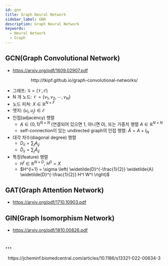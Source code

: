 ```yaml
---
id: gnn
title: Graph Neural Network
sidebar_label: GNN
description: Graph Neural Network
keywords:
  - Neural Network
  - Graph
---
```



## GCN(Graph Convolutional Network)

- https://arxiv.org/pdf/1609.02907.pdf

<center>
  <Image img={require("@site/static/img/mlops/nn/gnn/gcn.png")} width={750} />
</center>
<center>http://tkipf.github.io/graph-convolutional-networks/</center>

- 그래프: $\mathcal{G} = \left( \mathcal{V}, \mathcal{E} \right)$
- N 개 노드: $\mathcal{V} = \left\{ v_1, v_2, \cdots, v_N \right\}$
- 노드 피쳐: $X \in \mathbb{R}^{N \times F}$
- 엣지: $\left( \upsilon_i, \upsilon_j \right) \in \mathcal{E}$
- 인접(adjacency) 행렬
  - $A \in \left\{ 0, 1 \right\}^{N \times N}$ (연결되어 있으면 1, 아니면 0), 또는 가중치 행렬 $A \in \mathbb{R}^{N \times N}$
  - self-connection이 있는 undirected graph의 인접 행렬: $\widetilde{A} = A + I_N$
- 대각 차수(diagonal degree) 행렬
  - $D_{ii} = \sum_j{A_{ij}}$
  - $\widetilde{D}_{ii} = \sum_j{\widetilde{A}_{ij}}$
- 특징(feature) 행렬
  - $H^l \in \mathbb{R}^{N \times D}$, $H^0 = X$
  - $H^{l+1} = \sigma \left( \widetilde{D}^{-\frac{1}{2}} \widetilde{A} \widetilde{D}^{-\frac{1}{2}} H^l W^l \right)$

## GAT(Graph Attention Network)

- https://arxiv.org/pdf/1710.10903.pdf

## GIN(Graph Isomorphism Network)

- https://arxiv.org/pdf/1810.00826.pdf

## ...

<center>
  <Image img={require("@site/static/img/mlops/nn/gnn/gnn.png")} width={750} />
</center>
<center>
  https://jcheminf.biomedcentral.com/articles/10.1186/s13321-022-00634-3
</center>

